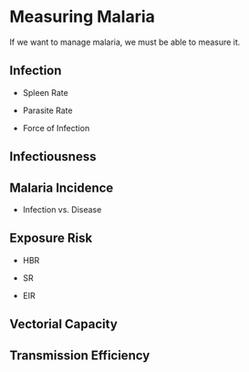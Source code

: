 # Measuring Malaria 

If we want to manage malaria, we must be able to measure it. 

## Infection

+ Spleen Rate

+ Parasite Rate 

+ Force of Infection 

## Infectiousness

## Malaria Incidence 

+ Infection vs. Disease 

## Exposure Risk 

+ HBR

+ SR 

+ EIR 

## Vectorial Capacity  

## Transmission Efficiency
